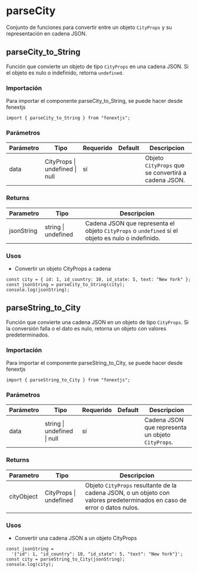 # parseCity

Conjunto de funciones para convertir entre un objeto `CityProps` y su representación en cadena JSON.

## parseCity_to_String

Función que convierte un objeto de tipo `CityProps` en una cadena JSON. Si el objeto es nulo o indefinido, retorna `undefined`.

### Importación

Para importar el componente parseCity_to_String, se puede hacer desde fenextjs

```tsx copy
import { parseCity_to_String } from "fenextjs";
```

### Parámetros

| Parámetro | Tipo                           | Requerido | Default | Descripcion                                         |
| --------- | ------------------------------ | --------- | ------- | --------------------------------------------------- |
| data      | CityProps \| undefined \| null | sí        |         | Objeto `CityProps` que se convertirá a cadena JSON. |

### Returns

| Parametro  | Tipo                | Descripcion                                                                                       |
| ---------- | ------------------- | ------------------------------------------------------------------------------------------------- |
| jsonString | string \| undefined | Cadena JSON que representa el objeto `CityProps` o `undefined` si el objeto es nulo o indefinido. |

### Usos

- Convertir un objeto CityProps a cadena

```tsx copy
const city = { id: 1, id_country: 10, id_state: 5, text: "New York" };
const jsonString = parseCity_to_String(city);
console.log(jsonString);
```

## parseString_to_City

Función que convierte una cadena JSON en un objeto de tipo `CityProps`. Si la conversión falla o el dato es nulo, retorna un objeto con valores predeterminados.

### Importación

Para importar el componente parseString_to_City, se puede hacer desde fenextjs

```tsx copy
import { parseString_to_City } from "fenextjs";
```

### Parámetros

| Parámetro | Tipo                        | Requerido | Default | Descripcion                                       |
| --------- | --------------------------- | --------- | ------- | ------------------------------------------------- |
| data      | string \| undefined \| null | sí        |         | Cadena JSON que representa un objeto `CityProps`. |

### Returns

| Parametro  | Tipo                   | Descripcion                                                                                                              |
| ---------- | ---------------------- | ------------------------------------------------------------------------------------------------------------------------ |
| cityObject | CityProps \| undefined | Objeto `CityProps` resultante de la cadena JSON, o un objeto con valores predeterminados en caso de error o datos nulos. |

### Usos

- Convertir una cadena JSON a un objeto CityProps

```tsx copy
const jsonString =
  '{"id": 1, "id_country": 10, "id_state": 5, "text": "New York"}';
const city = parseString_to_City(jsonString);
console.log(city);
```

